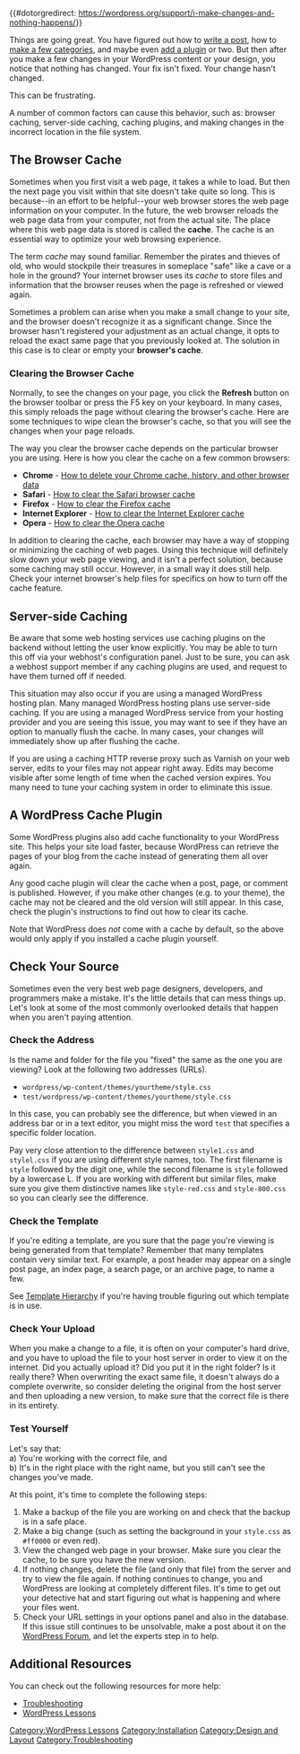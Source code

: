 {{#dotorgredirect: https://wordpress.org/support/i-make-changes-and-nothing-happens/}}
{{Languages|
{{en|I Make Changes and Nothing Happens}}
}}

Things are going great. You have figured out how to [[Writing_Posts|write a post]], how to [[Administration_Panels#Categories|make a few categories]], and maybe even [[Plugins|add a plugin]] or two. But then after you make a few changes in your WordPress content or your design, you notice that nothing has changed. Your fix isn't fixed. Your change hasn't changed.

This can be frustrating.

A number of common factors can cause this behavior, such as: browser caching, server-side caching, caching plugins, and making changes in the incorrect location in the file system.

==The Browser Cache==
Sometimes when you first visit a web page, it takes a while to load.  But then the next page you visit within that site doesn't take quite so long. This is because--in an effort to be helpful--your web browser stores the web page information on your computer. In the future, the web browser reloads the web page data from your computer, not from the actual site.  The place where this web page data is stored is called the '''cache'''. The cache is an essential way to optimize your web browsing experience.

The term ''cache'' may sound familiar.  Remember the pirates and thieves of old, who would stockpile their treasures in someplace "safe" like a cave or a hole in the ground? Your internet browser uses its ''cache'' to store files and information that the browser reuses when the page is refreshed or viewed again.

Sometimes a problem can arise when you make a small change to your site, and the browser doesn't recognize it as a significant change. Since the browser hasn't registered your adjustment as an actual change, it opts to reload the exact same page that you previously looked at.  The solution in this case is to clear or empty your '''browser's cache'''.

===Clearing the Browser Cache===
Normally, to see the changes on your page, you click the '''Refresh''' button on the browser toolbar or press the F5 key on your keyboard.  In many cases, this simply reloads the page without clearing the browser's cache.  Here are some techniques to wipe clean the browser's cache, so that you will see the changes when your page reloads.

The way you clear the browser cache depends on the particular browser you are using. Here is how you clear the cache on a few common browsers:

*'''Chrome''' - [https://support.google.com/chrome/answer/95582?hl=en How to delete your Chrome cache, history, and other browser data]
*'''Safari''' - [https://guides.instructure.com/m/4214/l/334964-how-do-i-clear-my-browser-cache-on-a-mac How to clear the Safari browser cache]
*'''Firefox''' - [https://support.mozilla.org/en-US/kb/how-clear-firefox-cache How to clear the Firefox cache]
*'''Internet Explorer''' - [http://refreshyourcache.com/en/internet-explorer-11/ How to clear the Internet Explorer cache]
*'''Opera''' - [http://help.opera.com/Windows/12.10/en/cache.html How to clear the Opera cache]
In addition to clearing the cache, each browser may have a way of stopping or minimizing the caching of web pages. Using this technique will definitely slow down your web page viewing, and it isn't a perfect solution, because some caching may still occur. However, in a small way it does still help. Check your internet browser's help files for specifics on how to turn off the cache feature.

==Server-side Caching==
Be aware that some web hosting services use caching plugins on the backend without letting the user know explicitly. You may be able to turn this off via your webhost's configuration panel. Just to be sure, you can ask a webhost support member if any caching plugins are used, and request to have them turned off if needed.

This situation may also occur if you are using a managed WordPress hosting plan. Many managed WordPress hosting plans use server-side caching. If you are using a managed WordPress service from your hosting provider and you are seeing this issue, you may want to see if they have an option to manually flush the cache. In many cases, your changes will immediately show up after flushing the cache.

If you are using a caching HTTP reverse proxy such as Varnish on your web server, edits to your files may not appear right away. Edits may become visible after some length of time when the cached version expires. You many need to tune your caching system in order to eliminate this issue.

==A WordPress Cache Plugin==

Some WordPress plugins also add cache functionality to your WordPress site. This helps your site load faster, because WordPress can retrieve the pages of your blog from the cache instead of generating them all over again.

Any good cache plugin will clear the cache when a post, page, or comment is published. However, if you make other changes (e.g. to your theme), the cache may not be cleared and the old version will still appear. In this case, check the plugin's instructions to find out how to clear its cache.

Note that WordPress does ''not'' come with a cache by default, so the above would only apply if you installed a cache plugin yourself.

==Check Your Source==
Sometimes even the very best web page designers, developers, and programmers make a mistake.  It's the little details that can mess things up. Let's look at some of the most commonly overlooked details that happen when you aren't paying attention.

===Check the Address===
Is the name and folder for the file you "fixed" the same as the one you are viewing? Look at the following two addresses (URLs).

*<tt>wordpress/wp-content/themes/yourtheme/style.css</tt>
*<tt>test/wordpress/wp-content/themes/yourtheme/style.css</tt>

In this case, you can probably see the difference, but when viewed in an address bar or in a text editor, you might miss the word <tt>test</tt> that specifies a specific folder location.

Pay very close attention to the difference between <tt>style1.css</tt> and <tt>stylel.css</tt> if you are using different style names, too. The first filename is <tt>style</tt> followed by the digit one, while the second filename is <tt>style</tt> followed by a lowercase L. If you are working with different but similar files, make sure you give them distinctive names like <tt>style-red.css</tt> and <tt>style-800.css</tt> so you can clearly see the difference.

===Check the Template===
If you're editing a template, are you sure that the page you're viewing is being generated from that template?  Remember that many templates contain very similar text. For example, a post header may appear on a single post page, an index page, a search page, or an archive page, to name a few.

See [[Template Hierarchy]] if you're having trouble figuring out which template is in use.

===Check Your Upload===
When you make a change to a file, it is often on your computer's hard drive, and you have to upload the file to your host server in order to view it on the internet.  Did you actually upload it?  Did you put it in the right folder?  Is it really there? When overwriting the exact same file, it doesn't always do a complete overwrite, so consider deleting the original from the host server and then uploading a new version, to make sure that the correct file is there in its entirety.

===Test Yourself===
Let's say that: <br />
a) You're working with the correct file, and <br />
b) It's in the right place with the right name, but you still can't see the changes you've made.

At this point, it's time to complete the following steps:
# Make a backup of the file you are working on and check that the backup is in a safe place.
# Make a big change (such as setting the background in your <tt>style.css</tt> as <tt>#ff0000</tt> or even red).
# View the changed web page in your browser.  Make sure you clear the cache, to be sure you have the new version.
# If nothing changes, delete the file (and only that file) from the server and try to view the file again.  If nothing continues to change, you and WordPress are looking at completely different files.  It's time to get out your detective hat and start figuring out what is happening and where your files went.
#Check your URL settings in your options panel and also in the database. If this issue still continues to be unsolvable, make a post about it on the [https://wordpress.org/support/ WordPress Forum], and let the experts step in to help.

==Additional Resources==
You can check out the following resources for more help:

* [[Troubleshooting]]
* [[WordPress Lessons]]

[[Category:WordPress Lessons]]
[[Category:Installation]]
[[Category:Design and Layout]]
[[Category:Troubleshooting]]